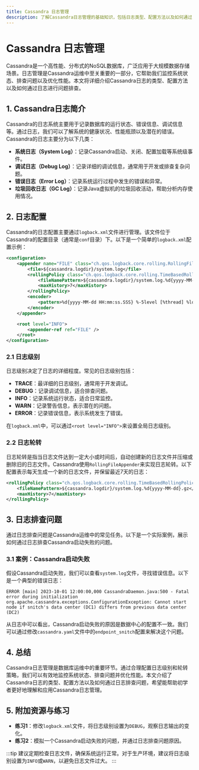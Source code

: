 ```yaml
---
title: Cassandra 日志管理
description: 了解Cassandra日志管理的基础知识，包括日志类型、配置方法以及如何通过日志排查问题。适合初学者掌握Cassandra日志管理的核心概念。
---
```


# Cassandra 日志管理

Cassandra是一个高性能、分布式的NoSQL数据库，广泛应用于大规模数据存储场景。日志管理是Cassandra运维中至关重要的一部分，它帮助我们监控系统状态、排查问题以及优化性能。本文将详细介绍Cassandra日志的类型、配置方法以及如何通过日志进行问题排查。

## 1. Cassandra日志简介

Cassandra的日志系统主要用于记录数据库的运行状态、错误信息、调试信息等。通过日志，我们可以了解系统的健康状况、性能瓶颈以及潜在的错误。Cassandra的日志主要分为以下几类：

- **系统日志（System Log）**：记录Cassandra启动、关闭、配置加载等系统级事件。
- **调试日志（Debug Log）**：记录详细的调试信息，通常用于开发或排查复杂问题。
- **错误日志（Error Log）**：记录系统运行过程中发生的错误和异常。
- **垃圾回收日志（GC Log）**：记录Java虚拟机的垃圾回收活动，帮助分析内存使用情况。

## 2. 日志配置

Cassandra的日志配置主要通过`logback.xml`文件进行管理。该文件位于Cassandra的配置目录（通常是`conf`目录）下。以下是一个简单的`logback.xml`配置示例：

```xml
<configuration>
    <appender name="FILE" class="ch.qos.logback.core.rolling.RollingFileAppender">
        <file>${cassandra.logdir}/system.log</file>
        <rollingPolicy class="ch.qos.logback.core.rolling.TimeBasedRollingPolicy">
            <fileNamePattern>${cassandra.logdir}/system.log.%d{yyyy-MM-dd}.gz</fileNamePattern>
            <maxHistory>7</maxHistory>
        </rollingPolicy>
        <encoder>
            <pattern>%d{yyyy-MM-dd HH:mm:ss.SSS} %-5level [%thread] %logger{36} - %msg%n</pattern>
        </encoder>
    </appender>

    <root level="INFO">
        <appender-ref ref="FILE" />
    </root>
</configuration>
```

### 2.1 日志级别

日志级别决定了日志的详细程度。常见的日志级别包括：

- **TRACE**：最详细的日志级别，通常用于开发调试。
- **DEBUG**：记录调试信息，适合排查问题。
- **INFO**：记录系统运行状态，适合日常监控。
- **WARN**：记录警告信息，表示潜在的问题。
- **ERROR**：记录错误信息，表示系统发生了错误。

在`logback.xml`中，可以通过`<root level="INFO">`来设置全局日志级别。

### 2.2 日志轮转

日志轮转是指当日志文件达到一定大小或时间后，自动创建新的日志文件并压缩或删除旧的日志文件。Cassandra使用`RollingFileAppender`来实现日志轮转。以下配置表示每天生成一个新的日志文件，并保留最近7天的日志：

```xml
<rollingPolicy class="ch.qos.logback.core.rolling.TimeBasedRollingPolicy">
    <fileNamePattern>${cassandra.logdir}/system.log.%d{yyyy-MM-dd}.gz</fileNamePattern>
    <maxHistory>7</maxHistory>
</rollingPolicy>
```

## 3. 日志排查问题

通过日志排查问题是Cassandra运维中的常见任务。以下是一个实际案例，展示如何通过日志排查Cassandra启动失败的问题。

### 3.1 案例：Cassandra启动失败

假设Cassandra启动失败，我们可以查看`system.log`文件，寻找错误信息。以下是一个典型的错误日志：

```
ERROR [main] 2023-10-01 12:00:00,000 CassandraDaemon.java:500 - Fatal error during initialization
org.apache.cassandra.exceptions.ConfigurationException: Cannot start node if snitch's data center (DC1) differs from previous data center (DC2)
```

从日志中可以看出，Cassandra启动失败的原因是数据中心的配置不一致。我们可以通过修改`cassandra.yaml`文件中的`endpoint_snitch`配置来解决这个问题。

## 4. 总结

Cassandra日志管理是数据库运维中的重要环节。通过合理配置日志级别和轮转策略，我们可以有效地监控系统状态、排查问题并优化性能。本文介绍了Cassandra日志的类型、配置方法以及如何通过日志排查问题，希望能帮助初学者更好地理解和应用Cassandra日志管理。

## 5. 附加资源与练习

- **练习1**：修改`logback.xml`文件，将日志级别设置为`DEBUG`，观察日志输出的变化。
- **练习2**：模拟一个Cassandra启动失败的问题，并通过日志排查问题原因。

:::tip
建议定期检查日志文件，确保系统运行正常。对于生产环境，建议将日志级别设置为`INFO`或`WARN`，以避免日志文件过大。
:::